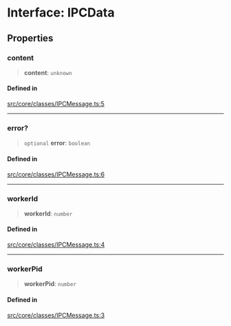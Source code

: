 # Interface: IPCData

## Properties

### content

> **content**: `unknown`

#### Defined in

[src/core/classes/IPCMessage.ts:5](https://github.com/devdimer/cordium.js/blob/cfa1fbbb6bea11406ac7a0f9fe16ea54d3dc8144/src/core/classes/IPCMessage.ts#L5)

***

### error?

> `optional` **error**: `boolean`

#### Defined in

[src/core/classes/IPCMessage.ts:6](https://github.com/devdimer/cordium.js/blob/cfa1fbbb6bea11406ac7a0f9fe16ea54d3dc8144/src/core/classes/IPCMessage.ts#L6)

***

### workerId

> **workerId**: `number`

#### Defined in

[src/core/classes/IPCMessage.ts:4](https://github.com/devdimer/cordium.js/blob/cfa1fbbb6bea11406ac7a0f9fe16ea54d3dc8144/src/core/classes/IPCMessage.ts#L4)

***

### workerPid

> **workerPid**: `number`

#### Defined in

[src/core/classes/IPCMessage.ts:3](https://github.com/devdimer/cordium.js/blob/cfa1fbbb6bea11406ac7a0f9fe16ea54d3dc8144/src/core/classes/IPCMessage.ts#L3)

